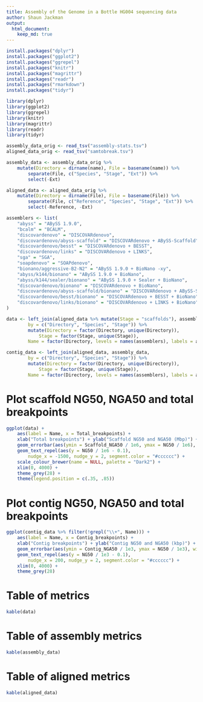 ```yaml
---
title: Assembly of the Genome in a Bottle HG004 sequencing data
author: Shaun Jackman
output:
  html_document:
    keep_md: true
---
```


```r
install.packages("dplyr")
install.packages("ggplot2")
install.packages("ggrepel")
install.packages("knitr")
install.packages("magrittr")
install.packages("readr")
install.packages("rmarkdown")
install.packages("tidyr")
```

```r
library(dplyr)
library(ggplot2)
library(ggrepel)
library(knitr)
library(magrittr)
library(readr)
library(tidyr)
```

```r
assembly_data_orig <- read_tsv("assembly-stats.tsv")
aligned_data_orig <- read_tsv("samtobreak.tsv")
```

```r
assembly_data <- assembly_data_orig %>%
	mutate(Directory = dirname(name), File = basename(name)) %>%
		separate(File, c("Species", "Stage", "Ext")) %>%
		select(-Ext)

aligned_data <- aligned_data_orig %>%
	mutate(Directory = dirname(File), File = basename(File)) %>%
		separate(File, c("Reference", "Species", "Stage", "Ext")) %>%
		select(-Reference, -Ext)

assemblers <- list(
	"abyss" = "ABySS 1.9.0",
	"bcalm" = "BCALM",
	"discovardenovo" = "DISCOVARdenovo",
	"discovardenovo/abyss-scaffold" = "DISCOVARdenovo + ABySS-Scaffold",
	"discovardenovo/besst" = "DISCOVARdenovo + BESST",
	"discovardenovo/links" = "DISCOVARdenovo + LINKS",
	"sga" = "SGA",
	"soapdenovo" = "SOAPdenovo",
	"bionano/aggressive-B2-N2" = "ABySS 1.9.0 + BioNano -xy",
	"abyss/k144/bionano" = "ABySS 1.9.0 + BioNano",
	"abyss/k144/sealer/bionano" = "ABySS 1.9.0 + Sealer + BioNano",
	"discovardenovo/bionano" = "DISCOVARdenovo + BioNano",
	"discovardenovo/abyss-scaffold/bionano" = "DISCOVARdenovo + ABySS-Scaffold + BioNano",
	"discovardenovo/besst/bionano" = "DISCOVARdenovo + BESST + BioNano",
	"discovardenovo/links/bionano" = "DISCOVARdenovo + LINKS + BioNano"
)

data <- left_join(aligned_data %>% mutate(Stage = "scaffolds"), assembly_data,
		by = c("Directory", "Species", "Stage")) %>%
		mutate(Directory = factor(Directory, unique(Directory)),
			Stage = factor(Stage, unique(Stage)),
		Name = factor(Directory, levels = names(assemblers), labels = assemblers))

contig_data <- left_join(aligned_data, assembly_data,
		by = c("Directory", "Species", "Stage")) %>%
		mutate(Directory = factor(Directory, unique(Directory)),
			Stage = factor(Stage, unique(Stage)),
		Name = factor(Directory, levels = names(assemblers), labels = assemblers))
```

# Plot scaffold NG50, NGA50 and total breakpoints
```r
ggplot(data) +
	aes(label = Name, x = Total_breakpoints) +
	xlab("Total breakpoints") + ylab("Scaffold NG50 and NGA50 (Mbp)") +
	geom_errorbar(aes(ymin = Scaffold_NGA50 / 1e6, ymax = NG50 / 1e6), width = 50) +
	geom_text_repel(aes(y = NG50 / 1e6 - 0.1),
		nudge_x = -1500, nudge_y = 2, segment.color = "#cccccc") +
	scale_colour_brewer(name = NULL, palette = "Dark2") +
	xlim(0, 4000) +
	theme_grey(28) +
	theme(legend.position = c(.35, .85))
```

# Plot contig NG50, NGA50 and total breakpoints
```r
ggplot(contig_data %>% filter(!grepl("\\+", Name))) +
	aes(label = Name, x = Contig_breakpoints) +
	xlab("Contig breakpoints") + ylab("Contig NG50 and NGA50 (kbp)") +
	geom_errorbar(aes(ymin = Contig_NGA50 / 1e3, ymax = NG50 / 1e3), width = 50) +
	geom_text_repel(aes(y = NG50 / 1e3 - 0.1),
		nudge_x = 200, nudge_y = 2, segment.color = "#cccccc") +
	xlim(0, 4000) +
	theme_grey(28)
```

# Table of metrics
```r
kable(data)
```

# Table of assembly metrics
```r
kable(assembly_data)
```

# Table of aligned metrics
```r
kable(aligned_data)
```
